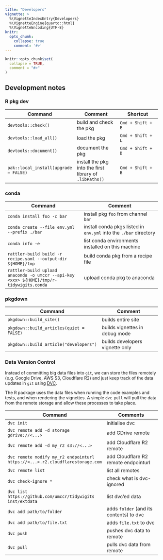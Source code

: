 ```yaml
---
title: "Developers"
vignette: >
  %\VignetteIndexEntry{Developers}
  %\VignetteEngine{quarto::html}
  %\VignetteEncoding{UTF-8}
knitr:
  opts_chunk:
    collapse: true
    comment: '#>'
---
```


```r
knitr::opts_chunk$set(
  collapse = TRUE,
  comment = "#>"
)
```

## Development notes

### R pkg dev


| Command                               | Comment                                                 | Shortcut          |
| ---------                             | ---------                                               | ---------         |
| `devtools::check()`                   | build and check the pkg                                 | `Cmd + Shift + E` |
| `devtools::load_all()`                | load the pkg                                            | `Cmd + Shift + L` |
| `devtools::document()`                | document the pkg                                        | `Cmd + Shift + D` |
| `pak::local_install(upgrade = FALSE)` | install the pkg into the first library of `.libPaths()` | `Cmd + Shift + B` |

### conda

| Command                                                                                 | Comment                                                           |
| ---------                                                                               | ---------                                                         |
| `conda install foo -c bar`                                                              | install pkg `foo` from channel `bar`                              |
| `conda create --file env.yml --prefix ./bar`                                            | install conda pkgs listed in `env.yml` into the `./bar` directory |
| `conda info -e`                                                                         | list conda environments installed on this machine                 |
| `rattler-build build -r recipe.yaml --output-dir ${HOME}/tmp`                           | build conda pkg from a recipe file                                |
| `rattler-build upload anaconda -o umccr --api-key <xxx> ${HOME}/tmp/r-tidywigits.conda` | upload conda pkg to anaconda                                      |

### pkgdown

| Command                                  | Comment                         |
| ---------                                | ---------                       |
| `pkgdown::build_site()`                  | builds entire site              |
| `pkgdown::build_articles(quiet = FALSE)` | builds vignettes in debug mode  |
| `pkgdown::build_article("developers")`   | builds developers vignette only |

### Data Version Control

Instead of committing big data files into `git`, we can store the files
remotely (e.g. Google Drive, AWS S3, Cloudflare R2) and just keep track of the data
updates in `git` using [DVC](https://dvc.org/).

The R package uses the data files when running the code examples and tests, and
when rendering the vignettes. A simple `dvc pull` will pull the data from the
remote storage and allow these processes to take place.

| Command                                                                      | Comments                                |
| ---------                                                                    | ----------                              |
| `dvc init`                                                                   | initialise dvc                          |
| `dvc remote add -d storage gdrive://<...>`                                   | add GDrive remote                       |
| `dvc remote add -d my_r2 s3://<...>`                                         | add Cloudflare R2 remote                |
| `dvc remote modify my_r2 endpointurl https://<...>.r2.cloudflarestorage.com` | add Cloudflare R2 remote endpointurl    |
| `dvc remote list`                                                            | list all remotes                        |
| `dvc check-ignore *`                                                         | check what is dvc-ignored               |
| `dvc list https://github.com/umccr/tidywigits inst/extdata`                  | list dvc'ed data                        |
| `dvc add path/to/folder`                                                     | adds `folder` (and its contents) to dvc |
| `dvc add path/to/file.txt`                                                   | adds `file.txt` to dvc                  |
| `dvc push`                                                                   | pushes dvc data to remote               |
| `dvc pull`                                                                   | pulls dvc data from remote              |
